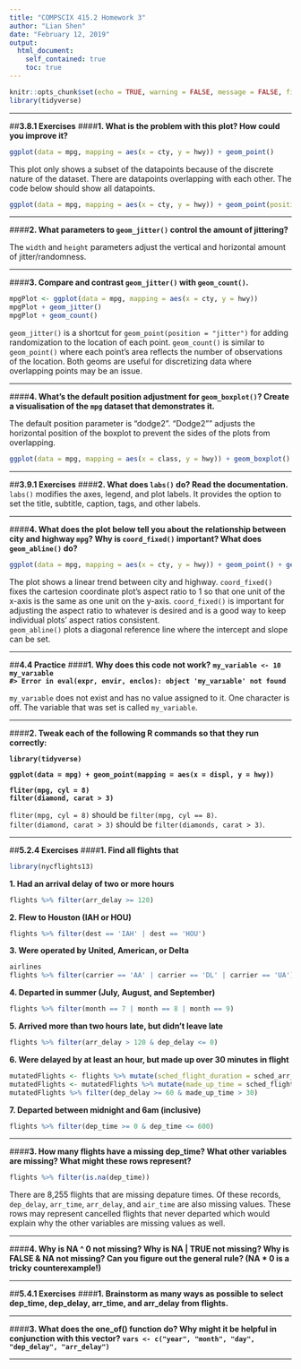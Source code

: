 ```yaml
---
title: "COMPSCIX 415.2 Homework 3"
author: "Lian Shen"
date: "February 12, 2019"
output: 
  html_document:
    self_contained: true
    toc: true
---
```


```r
knitr::opts_chunk$set(echo = TRUE, warning = FALSE, message = FALSE, fig.align = 'center')
library(tidyverse)
```
***
##**3.8.1 Exercises**
####**1. What is the problem with this plot? How could you improve it?**
```r
ggplot(data = mpg, mapping = aes(x = cty, y = hwy)) + geom_point()
```


This plot only shows a subset of the datapoints because of the discrete nature of the dataset. There are datapoints overlapping with each other. The code below should show all datapoints.

```r
ggplot(data = mpg, mapping = aes(x = cty, y = hwy)) + geom_point(position = "jitter")
```

***
####**2. What parameters to `geom_jitter()` control the amount of jittering?**

The `width` and `height` parameters adjust the vertical and horizontal amount of jitter/randomness.

***
####**3. Compare and contrast `geom_jitter()` with `geom_count()`.**

```r
mpgPlot <- ggplot(data = mpg, mapping = aes(x = cty, y = hwy))
mpgPlot + geom_jitter()
mpgPlot + geom_count()
```

`geom_jitter()` is a shortcut for `geom_point(position = "jitter")` for adding randomization to the location of each point. `geom_count()` is similar to `geom_point()` where each point's area reflects the number of observations of the location. Both geoms are useful for discretizing data where overlapping points may be an issue.

***
####**4. What’s the default position adjustment for `geom_boxplot()`? Create a visualisation of the `mpg` dataset that demonstrates it.**

The default position parameter is "dodge2". "Dodge2"" adjusts the horizontal position of the boxplot to prevent the sides of the plots from overlapping.
```r
ggplot(data = mpg, mapping = aes(x = class, y = hwy)) + geom_boxplot()
```

***
##**3.9.1 Exercises**
####**2. What does `labs()` do? Read the documentation.**
`labs()` modifies the axes, legend, and plot labels. It provides the option to set the title, subtitle, caption, tags, and other labels.

***
####**4. What does the plot below tell you about the relationship between city and highway `mpg`? Why is `coord_fixed()` important? What does `geom_abline()` do?**
```r
ggplot(data = mpg, mapping = aes(x = cty, y = hwy)) + geom_point() + geom_abline() + coord_fixed()
```
The plot shows a linear trend between city and highway. `coord_fixed()` fixes the cartesion coordinate plot's aspect ratio to 1 so that one unit of the x-axis is the same as one unit on the y-axis. `coord_fixed()` is important for adjusting the aspect ratio to whatever is desired and is a good way to keep individual plots' aspect ratios consistent.  
`geom_abline()` plots a diagonal reference line where the intercept and slope can be set. 

***
##**4.4 Practice**
####**1. Why does this code not work?**
**`my_variable <- 10`**  
**`my_varıable`**  
**`#> Error in eval(expr, envir, enclos): object 'my_varıable' not found`**  

`my_varıable` does not exist and has no value assigned to it. One character is off. The variable that was set is called `my_variable`.

***
####**2. Tweak each of the following R commands so that they run correctly:**

**`library(tidyverse)`**  

**`ggplot(data = mpg) + geom_point(mapping = aes(x = displ, y = hwy))`**  

**`fliter(mpg, cyl = 8)`**  
**`filter(diamond, carat > 3)`**  

`fliter(mpg, cyl = 8)` should be `filter(mpg, cyl == 8)`.  
`filter(diamond, carat > 3)` should be `filter(diamonds, carat > 3)`.

***
##**5.2.4 Exercises**
####**1. Find all flights that**  

```r
library(nycflights13)
```

**1. Had an arrival delay of two or more hours**  
```r
flights %>% filter(arr_delay >= 120)
```

**2. Flew to Houston (IAH or HOU)**  
```r
flights %>% filter(dest == 'IAH' | dest == 'HOU')
```

**3. Were operated by United, American, or Delta**  
```r
airlines
flights %>% filter(carrier == 'AA' | carrier == 'DL' | carrier == 'UA')
```

**4. Departed in summer (July, August, and September)**  
```r
flights %>% filter(month == 7 | month == 8 | month == 9)
```

**5. Arrived more than two hours late, but didn’t leave late**  
```r
flights %>% filter(arr_delay > 120 & dep_delay <= 0)
```

**6. Were delayed by at least an hour, but made up over 30 minutes in flight**  
```r
mutatedFlights <- flights %>% mutate(sched_flight_duration = sched_arr_time - sched_dep_time, actual_flight_duration = arr_time - dep_time)
mutatedFlights <- mutatedFlights %>% mutate(made_up_time = sched_flight_duration - actual_flight_duration)
mutatedFlights %>% filter(dep_delay >= 60 & made_up_time > 30)
```

**7. Departed between midnight and 6am (inclusive)**  
```r
flights %>% filter(dep_time >= 0 & dep_time <= 600)
```

***
####**3. How many flights have a missing dep_time? What other variables are missing? What might these rows represent?**

```r
flights %>% filter(is.na(dep_time))
```
There are 8,255 flights that are missing depature times. Of these records, `dep_delay`, `arr_time`, `arr_delay`, and `air_time` are also missing values. These rows may represent cancelled flights that never departed which would explain why the other variables are missing values as well.

***
####**4. Why is NA ^ 0 not missing? Why is NA | TRUE not missing? Why is FALSE & NA not missing? Can you figure out the general rule? (NA * 0 is a tricky counterexample!)**

***
##**5.4.1 Exercises**
####**1. Brainstorm as many ways as possible to select dep_time, dep_delay, arr_time, and arr_delay from flights.**

***
####**3. What does the one_of() function do? Why might it be helpful in conjunction with this vector?**
**`vars <- c("year", "month", "day", "dep_delay", "arr_delay")`**

***



